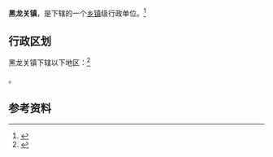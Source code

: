 {{中国乡级行政区|14/10/33/102/000}}

'''黑龙关镇'''，是{{PRC admin/fullname|14/10/33/102/000|3}}下辖的一个[[乡镇|乡镇]]级行政单位。<ref>{{PRC admin/ref sgc|{{PRC admin/parent|14/10/33/102/000}}}}</ref>

== 行政区划 ==

黑龙关镇下辖以下地区：<ref>{{PRC admin/ref sgc|14/10/33/102/000}}</ref>

{{PRC admin/children|14/10/33/102/000}}。

== 参考资料 ==

{{reflist}}

{{行政区划小作品}}
{{PRC admin/navcat|14/10/33/102/000}}